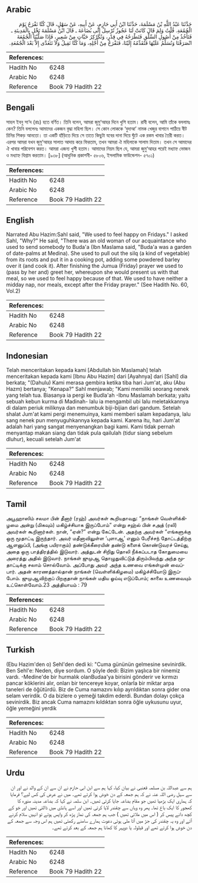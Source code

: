 ## Arabic


<div dir="rtl" lang="ar" style={{fontSize:'larger',backgroundColor:'#f8f9fa',padding:20}}>
حَدَّثَنَا عَبْدُ اللَّهِ بْنُ مَسْلَمَةَ، حَدَّثَنَا ابْنُ أَبِي حَازِمٍ، عَنْ أَبِيهِ، عَنْ سَهْلٍ، قَالَ كُنَّا نَفْرَحُ يَوْمَ الْجُمُعَةِ‏.‏ قُلْتُ وَلِمَ قَالَ كَانَتْ لَنَا عَجُوزٌ تُرْسِلُ إِلَى بُضَاعَةَ ـ قَالَ ابْنُ مَسْلَمَةَ نَخْلٍ بِالْمَدِينَةِ ـ فَتَأْخُذُ مِنْ أُصُولِ السِّلْقِ فَتَطْرَحُهُ فِي قِدْرٍ، وَتُكَرْكِرُ حَبَّاتٍ مِنْ شَعِيرٍ، فَإِذَا صَلَّيْنَا الْجُمُعَةَ انْصَرَفْنَا وَنُسَلِّمُ عَلَيْهَا فَتُقَدِّمُهُ إِلَيْنَا، فَنَفْرَحُ مِنْ أَجْلِهِ، وَمَا كُنَّا نَقِيلُ وَلاَ نَتَغَدَّى إِلاَّ بَعْدَ الْجُمُعَةِ‏.‏
</div>
<div style={{backgroundColor:'#f8f9fa',padding:20, marginBottom: 10}}><table> <thead> <tr> <th>References:</th> <th></th> </tr> </thead> <tbody><tr><td>Hadith No</td><td>6248</td></tr><tr><td>Arabic No</td><td>6248</td></tr><tr><td>Reference</td><td>Book 79 Hadith 22</td></tr></tbody></table></div>

## Bengali


<div dir="ltr" lang="bn" style={{fontSize:'larger',backgroundColor:'#f8f9fa',padding:20}}>
সাহল ইবনু সা‘দ (রাঃ) হতে বর্ণিত। তিনি বলেন, আমরা জুমু‘আহর দিনে খুশি হতাম। রাবী বলেন, আমি তাঁকে বললামঃ কেন? তিনি বললেনঃ আমাদের একজন বৃদ্ধা মহিলা ছিল। সে কোন লোককে ‘বুদাআ’ নামক খেজুর বাগানে পাঠিয়ে বীট চিনির শিকড় আনতো। তা একটি হাঁড়িতে দিয়ে সে তাতে কিছুটা যবের দানা দিয়ে ঘুঁটে এক রকম খাবার তৈরী করত। এরপর আমরা যখন জুমু‘আহর সালাত আদায় করে ফিরতাম, তখন আমরা ঐ মহিলাকে সালাম দিতাম। তখন সে আমাদের ঐ খাবার পরিবেশন করত। আমরা এজন্য খুশী হতাম। আমাদের নিয়ম ছিল যে, আমরা জুমু‘আহর পরেই মধ্যাহ্ন ভোজন ও মধ্যাহ্ন বিশ্রাম করতাম। [৯৩৮] (আধুনিক প্রকাশনী- ৫৮০৬, ইসলামিক ফাউন্ডেশন- ৫৭০১)
</div>
<div style={{backgroundColor:'#f8f9fa',padding:20, marginBottom: 10}}><table> <thead> <tr> <th>References:</th> <th></th> </tr> </thead> <tbody><tr><td>Hadith No</td><td>6248</td></tr><tr><td>Arabic No</td><td>6248</td></tr><tr><td>Reference</td><td>Book 79 Hadith 22</td></tr></tbody></table></div>

## English


<div dir="ltr" lang="en" style={{fontSize:'larger',backgroundColor:'#f8f9fa',padding:20}}>
Narrated Abu Hazim:Sahl said, "We used to feel happy on Fridays." I asked Sahl, "Why?" He said, "There was an old woman of our acquaintance who used to send somebody to Buda'a (Ibn Maslama said, "Buda'a was a garden of date-palms at Medina). She used to pull out the silq (a kind of vegetable) from its roots and put it in a cooking pot, adding some powdered barley over it (and cook it). After finishing the Jumua (Friday) prayer we used to (pass by her and) greet her, whereupon she would present us with that meal, so we used to feel happy because of that. We used to have neither a midday nap, nor meals, except after the Friday prayer." (See Hadith No. 60, Vol.2)
</div>
<div style={{backgroundColor:'#f8f9fa',padding:20, marginBottom: 10}}><table> <thead> <tr> <th>References:</th> <th></th> </tr> </thead> <tbody><tr><td>Hadith No</td><td>6248</td></tr><tr><td>Arabic No</td><td>6248</td></tr><tr><td>Reference</td><td>Book 79 Hadith 22</td></tr></tbody></table></div>

## Indonesian


<div dir="ltr" lang="id" style={{fontSize:'larger',backgroundColor:'#f8f9fa',padding:20}}>
Telah menceritakan kepada kami [Abdullah bin Maslamah] telah menceritakan kepada kami [Ibnu Abu Hazim] dari [Ayahnya] dari [Sahl] dia berkata; "(Dahulu) Kami merasa gembira ketika tiba hari Jum'at, aku (Abu Hazm) bertanya; "Kenapa?" Sahl menjawab; "Kami memiliki seorang nenek yang telah tua. Biasanya ia pergi ke Budla'ah -Ibnu Maslamah berkata; yaitu sebuah kebun kurma di Madinah- lalu ia mengambil ubi lalu meletakkannya di dalam periuk miliknya dan menumbuk biji-bijian dari gandum. Setelah shalat Jum'at kami pergi menemuinya, kami memberi salam kepadanya, lalu sang nenek pun menyuguhkannya kepada kami. Karena itu, hari Jum'at adalah hari yang sangat menyenangkan bagi kami. Kami tidak pernah menyantap makan siang dan tidak pula qailulah (tidur siang sebelum dluhur), kecuali setelah Jum'at
</div>
<div style={{backgroundColor:'#f8f9fa',padding:20, marginBottom: 10}}><table> <thead> <tr> <th>References:</th> <th></th> </tr> </thead> <tbody><tr><td>Hadith No</td><td>6248</td></tr><tr><td>Arabic No</td><td>6248</td></tr><tr><td>Reference</td><td>Book 79 Hadith 22</td></tr></tbody></table></div>

## Tamil


<div dir="ltr" lang="ta" style={{fontSize:'larger',backgroundColor:'#f8f9fa',padding:20}}>
அபூஹாஸிம் சலமா பின் தீனார் (ரஹ்) அவர்கள் கூறியதாவது: “நாங்கள் வெள்ளிக்கிழமை அன்று (மிகவும்) மகிழ்ச்சியாக இருப்போம்” என்று சஹ்ல் பின் சஅத் (ரலி) அவர்கள் கூறினார்கள். நான், “ஏன்?” என்று கேட்டேன். அதற்கு அவர்கள் “எங்களுக்கு ஒரு மூதாட்டி இருந்தார். அவர் மதீனாவிலுள்ள ‘புளாஆ’ எனும் பேரீச்சந் தோட்டத்திற்கு ஆளனுப்பி, (அங்கு பயிராகும்) தண்டுக்கீரையின் தண்டு களைக் கொண்டுவரச் செய்து, அதை ஒரு பாத்திரத்தில் இடுவார். அத்துடன் சிறிது தொலி நீக்கப்படாத கோதுமையை அரைத்து அதில் இடுவார். நாங்கள் ஜுமுஆ தொழுதுவிட்டுத் திரும்பிவந்து அந்த மூதாட்டிக்கு சலாம் சொல்வோம். அப்போது அவர் அந்த உணவை எங்கள்முன் வைப்பார். அதன் காரணத்தால்தான் நாங்கள் (வெள்ளிக்கிழமை) மகிழ்ச்சியோடு இருப்போம். ஜுமுஆவிற்குப் பிறகுதான் நாங்கள் மதிய ஓய்வு எடுப்போம்; காலை உணவையும் உட்கொள்வோம்.23 அத்தியாயம் : 79
</div>
<div style={{backgroundColor:'#f8f9fa',padding:20, marginBottom: 10}}><table> <thead> <tr> <th>References:</th> <th></th> </tr> </thead> <tbody><tr><td>Hadith No</td><td>6248</td></tr><tr><td>Arabic No</td><td>6248</td></tr><tr><td>Reference</td><td>Book 79 Hadith 22</td></tr></tbody></table></div>

## Turkish


<div dir="ltr" lang="tr" style={{fontSize:'larger',backgroundColor:'#f8f9fa',padding:20}}>
(Ebu Hazim'den o) Sehl'den dedi ki: "Cuma gününün gelmesine sevinirdik. Ben Sehl'e: Neden, diye sordum. O şöyle dedi: Bizim yaşlıca bir ninemiz vardı. -Medine'de bir hurmalık olanBudaa'ya birisini gönderir ve kırmızı pancar köklerini alır, onları bir tencereye koyar, onlarla bir miktar arpa taneleri de öğütürdü. Biz de Cuma namazını kılıp ayrıldıktan sonra gider ona selam verirdik. O da bizlere o yemeği takdim ederdi. Bundan dolayı çokça sevinirdik. Biz ancak Cuma namazını kıldıktan sonra öğle uykusunu uyur, öğle yemeğini yerdik
</div>
<div style={{backgroundColor:'#f8f9fa',padding:20, marginBottom: 10}}><table> <thead> <tr> <th>References:</th> <th></th> </tr> </thead> <tbody><tr><td>Hadith No</td><td>6248</td></tr><tr><td>Arabic No</td><td>6248</td></tr><tr><td>Reference</td><td>Book 79 Hadith 22</td></tr></tbody></table></div>

## Urdu


<div dir="rtl" lang="ur" style={{fontSize:'larger',backgroundColor:'#f8f9fa',padding:20}}>
ہم سے عبداللہ بن مسلمہ قعنبی نے بیان کیا، کہا ہم سے ابن ابی حازم نے ان سے ان کے والد نے اور ان سے سہل رضی اللہ عنہ نے کہ ہم جمعہ کے دن خوش ہوا کرتے تھے۔ میں نے عرض کی کس لیے؟ فرمایا کہ ہماری ایک بڑھیا تھیں جو مقام بضاعہ جایا کرتی تھیں۔ ابن سلمہ نے کہا کہ بضاعہ مدینہ منورہ کا کھجور کا ایک باغ تھا۔ پھر وہ وہاں سے چقندر لایا کرتی تھیں اور اسے ہانڈی میں ڈالتی تھیں اور جَو کے کچھ دانے پیس کر ( اس میں ملاتی تھیں ) جب ہم جمعہ کی نماز پڑھ کر واپس ہوتے تو انہیں سلام کرنے آتے اور وہ یہ چقندر کی جڑ میں آٹا ملی ہوئی دعوت ہمارے سامنے رکھتی تھیں ہم اس وجہ سے جمعہ کے دن خوش ہوا کرتے تھے اور قیلولہ یا دوپہر کا کھانا ہم جمعہ کے بعد کرتے تھے۔
</div>
<div style={{backgroundColor:'#f8f9fa',padding:20, marginBottom: 10}}><table> <thead> <tr> <th>References:</th> <th></th> </tr> </thead> <tbody><tr><td>Hadith No</td><td>6248</td></tr><tr><td>Arabic No</td><td>6248</td></tr><tr><td>Reference</td><td>Book 79 Hadith 22</td></tr></tbody></table></div>